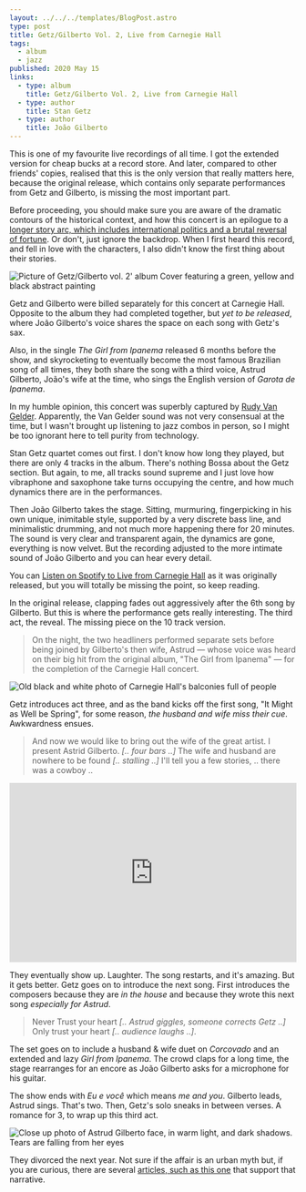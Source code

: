 ```yaml
---
layout: ../../../templates/BlogPost.astro
type: post
title: Getz/Gilberto Vol. 2, Live from Carnegie Hall
tags:
  - album
  - jazz
published: 2020 May 15
links:
  - type: album
    title: Getz/Gilberto Vol. 2, Live from Carnegie Hall
  - type: author
    title: Stan Getz
  - type: author
    title: João Gilberto
---
```


<Abstract>

This is one of my favourite live recordings of all time. I got the extended version for cheap bucks at a record store. And later, compared to other friends' copies, realised that this is the only version that really matters here, because the original release, which contains only separate performances from Getz and Gilberto, is missing the most important part.

</Abstract>

Before proceeding, you should make sure you are aware of the dramatic contours of the historical context, and how this concert is an epilogue to a [longer story arc, which includes international politics and a brutal reversal of fortune](/posts/2020-05/getz-gilberto--vol-1). Or don't, just ignore the backdrop. When I first heard this record, and fell in love with the characters, I also didn't know the first thing about their stories.

![Picture of Getz/Gilberto vol. 2' album Cover featuring a green, yellow and black abstract painting](../../links/albums/getz-gilberto--live-at-carnegie-hall.jpg 'Getz/Gilberto - Vol. 2  // Wikipedia https://en.wikipedia.org/wiki/File:Getz,_Gilberto_Vol._2_album_cover.jpg')

Getz and Gilberto were billed separately for this concert at Carnegie Hall. Opposite to the album they had completed together, but _yet to be released_, where João Gilberto's voice shares the space on each song with Getz's sax.

Also, in the single _The Girl from Ipanema_ released 6 months before the show, and skyrocketing to eventually become the most famous Brazilian song of all times, they both share the song with a third voice, Astrud Gilberto, João's wife at the time, who sings the English version of _Garota de Ipanema_.

In my humble opinion, this concert was superbly captured by [Rudy Van Gelder](https://www.discogs.com/artist/252966-Rudy-Van-Gelder). Apparently, the Van Gelder sound was not very consensual at the time, but I wasn't brought up listening to jazz combos in person, so I might be too ignorant here to tell purity from technology.

Stan Getz quartet comes out first. I don't know how long they played, but there are only 4 tracks in the album. There's nothing Bossa about the Getz section. But again, to me, all tracks sound supreme and I just love how vibraphone and saxophone take turns occupying the centre, and how much dynamics there are in the performances.

Then João Gilberto takes the stage. Sitting, murmuring, fingerpicking in his own unique, inimitable style, supported by a very discrete bass line, and minimalistic drumming, and not much more happening there for 20 minutes. The sound is very clear and transparent again, the dynamics are gone, everything is now velvet. But the recording adjusted to the more intimate sound of João Gilberto and you can hear every detail.

You can [Listen on Spotify to Live from Carnegie Hall](https://open.spotify.com/album/0Hh0eLbuqqDxYSCpy7i4Jx) as it was originally released, but you will totally be missing the point, so keep reading.

In the original release, clapping fades out aggressively after the 6th song by Gilberto. But this is where the performance gets really interesting. The third act, the reveal. The missing piece on the 10 track version.

> On the night, the two headliners performed separate sets before being joined by Gilberto's then wife, Astrud — whose voice was heard on their big hit from the original album, "The Girl from Ipanema" — for the completion of the Carnegie Hall concert.

![Old black and white photo of Carnegie Hall's balconies full of people](./carnegie-hall.jpg '// Public Domain https://picryl.com/media/alan-lomax-collection-manuscripts-new-york-1959-2')

Getz introduces act three, and as the band kicks off the first song, "It Might as Well be Spring", for some reason, _the husband and wife miss their cue_. Awkwardness ensues.

> And now we would like to bring out the wife of the great artist. I present Astrid Gilberto. _[.. four bars ..]_ The wife and husband are nowhere to be found _[.. stalling ..]_ I'll tell you a few stories, .. there was a cowboy ..

<iframe
  width="100%"
  height="315"
  src="https://www.youtube.com/embed/kp3sb-FcSOk?start=2111"
  frameBorder="0"
  allow="accelerometer; autoplay; encrypted-media; gyroscope; picture-in-picture"
  allowfullscreen
></iframe>

They eventually show up. Laughter. The song restarts, and it's amazing. But it gets better. Getz goes on to introduce the next song. First introduces the composers because they are _in the house_ and because they wrote this next song _especially for Astrud_.

> Never Trust your heart _[.. Astrud giggles, someone corrects Getz ..]_ Only trust your heart _[.. audience laughs ..]_.

The set goes on to include a husband & wife duet on _Corcovado_ and an extended and lazy _Girl from Ipanema_. The crowd claps for a long time, the stage rearranges for an encore as João Gilberto asks for a microphone for his guitar.

The show ends with _Eu e você_ which means _me and you_. Gilberto leads, Astrud sings. That's two. Then, Getz's solo sneaks in between verses. A romance for 3, to wrap up this third act.

![Close up photo of Astrud Gilberto face, in warm light, and dark shadows. Tears are falling from her eyes](./astrud-gilberto-2.jpg 'Astrud Gilberto // Wikipedia https://en.wikipedia.org/wiki/File:Gilberto%27s_I_Haven%27t_Got_Anything_Better_to_Do.jpg')

They divorced the next year. Not sure if the affair is an urban myth but, if you are curious, there are several [articles, such as this one](https://www.vailjazz.org/inside-the-vail-jazz-festival-a-musical-affair/) that support that narrative.
